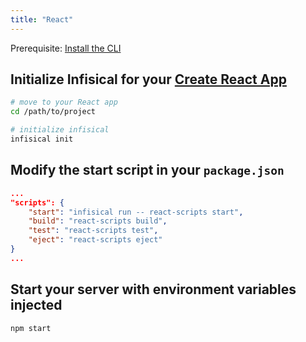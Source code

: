 ```yaml
---
title: "React"
---
```


Prerequisite: [Install the CLI](/cli/overview)

## Initialize Infisical for your [Create React App](https://create-react-app.dev)

```bash
# move to your React app
cd /path/to/project

# initialize infisical
infisical init
```

## Modify the start script in your `package.json`

```json
...
"scripts": {
    "start": "infisical run -- react-scripts start",
    "build": "react-scripts build",
    "test": "react-scripts test",
    "eject": "react-scripts eject"
}
...
```

## Start your server with environment variables injected

```bash
npm start
```

